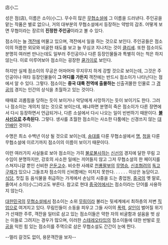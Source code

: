 店小二

성은 점(店), 이름은 소이(小二). 무수히 많은 [[무협소설]]에 그 이름을 드러낸다. 주인공을 맡는 작품은 별로 없으나, 거의 대부분의 무협소설에서 등장하는 약방의 감초. 어떻게 보면 무협이라는 장르의 '''진정한 주인공'''이라고 볼 수 있다.

점소이는 늘 [[객잔]]에 머물고 있으며, 객잔에서 일을 하는 것으로 보인다. 주인공들은 점소이의 허름한 외모와 비굴한 태도를 보고 늘 무심코 지나치는 것이 [[클리셰]]. 또한 점소이도 분명히 여러번 만나는데도 일부러 주인공이나 다른 등장인물들과 특별히 아는 척은 하지 않는다. 이로 미루어보아 점소이는 굉장한 [[쿨가이]]로 보인다.

하지만 실제 점소이의 무공은 어마어마 무지무지 하게 강할 것으로 보이는데, 그것은 주인공이나 여타 등장인물들이 '''그 어디를 가든지''' 객잔에는 반드시 점소이가 나타난다는 점에서 알 수 있다. 그렇다. 점소이는 '''중국 대륙 전역에 출몰하는''' 신출귀몰한 인물로 그 [[경공]]의 경지는 인간의 상식을 초월하고 있는 것이다.

때때로 괴롭힘을 당하는 듯이 보이거나 악당에게 사망하기는 듯이 보이기도 한다. 그러나 점소이는 개의치 않는 것으로 보이는데, 왜냐하면 분명히 죽은 점소이가 다른 장면에서 다시 등장하면서 언급되거나, 다른 소설에서 다시 나오는 일이 빈번하기 때문이다. '''[[불사신]]으로 추측된다.''' 그렇다. 생사를 초월한 점소이는 사소한 다툼에는 신경쓰지 않는 [[대인배]]인 것이다.

수명은 최소 수백년 이상 될 것으로 보이는데, [[송]]대를 다룬 무협소설에서 [[명]], [[청]]을 다룬 무협소설에 이르기까지 점소이의 이름이 보이기 때문이다.

이런 여러가지 사실들로 보아 점소이는 가히 [[불로불사]]하는 [[신선]]의 경지에 달한 무림 고수임이 분명하지만, 강호의 사소한 일에는 끼어들지 않고 그저 무협소설의 한 페이지를 스쳐지니갈 뿐인 신비한 [[은둔고수]]. 비슷한 사례로 [[천룡팔부]]의 [[무명승]], [[신조협려]]의 [[독고구패]]가 있으나 그들조차 점소이의 신비함에는 미치지 못한다.
.
.
.
.
.
이상은 농담이고. [[식당]], 찻집 등 음식물을 취급하는 가게에서 손님의 시중을 드는 종업원, [[중국]]의 옛 말로, 줄여서 소이(小二)라고도 부른다. 참고로 현대 [[중국어]]에서는 점소이라는 단어를 사용하지 않는다.

[[대한민국]]의 [[무협소설]]에서 점소이는 소위 [[무림]]이라 불리는 뒷세계에서 최하층의 저변 [[직업]]으로 여겨지고 있다. 무림인들이 소동을 피우고 그들 사이의 [[폭력]], [[살인]]이 벌어질 위기가 산재한 주루, 객잔을 일터로 삼고 있는 점소이들은 약한 자의 비굴함과 설움을 벗 삼는 이들로 그려지는 경우가 많으며, 이러한 [[스테레오타입]]의 점소이들에 대한 반발로 [[무공]]을 익힌 힘 있는 점소이를 주역으로 삼은 무협소설도 간간이 눈에 띈다.

--멀리 갈것도 없이, 용문객잔을 보자-- 

